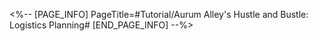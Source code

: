 <%-- [PAGE_INFO]
PageTitle=#Tutorial/Aurum Alley's Hustle and Bustle: Logistics Planning#
[END_PAGE_INFO] --%>
{{Tutorial
|sort      = 801105
|title     = Aurum Alley's Hustle and Bustle: Logistics Planning
|subtitle  = 
|type      = 
|about     = 
|image1    = Tutorial Aurum Alley's Hustle and Bustle Logistics Planning 1.png{{subst:void|<!--$UPLOAD:<<SpriteOutput/TutorialPic/TutorialPage_801105.png>-<Tutorial Aurum Alley's Hustle and Bustle Logistics Planning 1.png>>}}
|text1     = Plan a route from the {{Color|h|nobold=1|store}} to the {{Color|h|nobold=1|docks}} to provide the docks with {{Color|h|nobold=1|goods}} and {{Color|h|nobold=1|orders}}
|image2    = Tutorial Aurum Alley's Hustle and Bustle Logistics Planning 2.png{{subst:void|<!--$UPLOAD:<<SpriteOutput/TutorialPic/TutorialPage_801106.png>-<Tutorial Aurum Alley's Hustle and Bustle Logistics Planning 2.png>>}}
|text2     = Start from the store or the end of the route, and hold and drag to form a route to the docks. {{Color|h|nobold=1|The shorter the route, the higher the score}}
|image3    = Tutorial Aurum Alley's Hustle and Bustle Logistics Planning 3.png{{subst:void|<!--$UPLOAD:<<SpriteOutput/TutorialPic/TutorialPage_801107.png>-<Tutorial Aurum Alley's Hustle and Bustle Logistics Planning 3.png>>}}
|text3     = Plan a route and use the {{Color|h|nobold=1|route advantages}} to {{Color|h|nobold=1|increase the logistic score}} of the route
|image4    = Tutorial Aurum Alley's Hustle and Bustle Logistics Planning 4.png{{subst:void|<!--$UPLOAD:<<SpriteOutput/TutorialPic/TutorialPage_801108.png>-<Tutorial Aurum Alley's Hustle and Bustle Logistics Planning 4.png>>}}
|text4     = Complete specific Streetside Events to generate {{Color|h|nobold=1|new route advantages}} in the courier network and obtain higher logistic score
}}